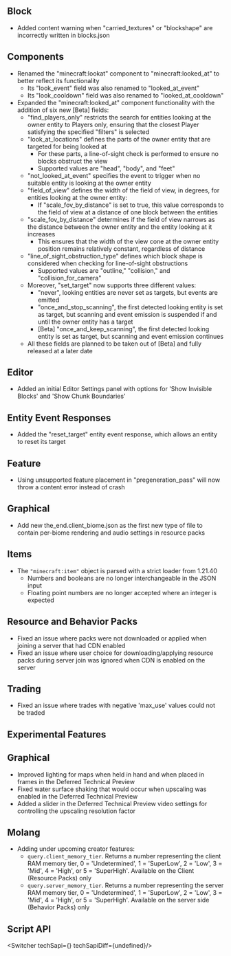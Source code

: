 



## Block

-   Added content warning when "carried\_textures" or "blockshape" are incorrectly written in blocks.json

## Components

-   Renamed the "minecraft:lookat" component to "minecraft:looked\_at" to better reflect its functionality
    -   Its "look\_event" field was also renamed to "looked\_at\_event"
    -   Its "look\_cooldown" field was also renamed to "looked\_at\_cooldown"
-   Expanded the "minecraft:looked\_at" component functionality with the addition of six new \[Beta\] fields: 
    -   "find\_players\_only" restricts the search for entities looking at the owner entity to Players only, ensuring that the closest Player satisfying the specified "filters" is selected
    -   "look\_at\_locations" defines the parts of the owner entity that are targeted for being looked at
        -   For these parts, a line-of-sight check is performed to ensure no blocks obstruct the view
        -   Supported values are "head", "body", and "feet"
    -   "not\_looked\_at\_event" specifies the event to trigger when no suitable entity is looking at the owner entity
    -   "field\_of\_view" defines the width of the field of view, in degrees, for entities looking at the owner entity:
        -   If "scale\_fov\_by\_distance" is set to true, this value corresponds to the field of view at a distance of one block between the entities
    -   "scale\_fov\_by\_distance" determines if the field of view narrows as the distance between the owner entity and the entity looking at it increases
        -   This ensures that the width of the view cone at the owner entity position remains relatively constant, regardless of distance
    -   "line\_of\_sight\_obstruction\_type" defines which block shape is considered when checking for line-of-sight obstructions
        -   Supported values are "outline," "collision," and "collision\_for\_camera"
    -   Moreover, "set\_target" now supports three different values:
        -   "never", looking entities are never set as targets, but events are emitted
        -   "once\_and\_stop\_scanning", the first detected looking entity is set as target, but scanning and event emission is suspended if and until the owner entity has a target
        -   \[Beta\] "once\_and\_keep\_scanning", the first detected looking entity is set as target, but scanning and event emission continues
    -   All these fields are planned to be taken out of \[Beta\] and fully released at a later date

## Editor

-   Added an initial Editor Settings panel with options for 'Show Invisible Blocks' and 'Show Chunk Boundaries'

## Entity Event Responses

-   Added the "reset\_target" entity event response, which allows an entity to reset its target 

## Feature

-   Using unsupported feature placement in "pregeneration\_pass" will now throw a content error instead of crash

## Graphical

-   Add new the\_end.client\_biome.json as the first new type of file to contain per-biome rendering and audio settings in resource packs 

## Items

-   The `"minecraft:item"` object is parsed with a strict loader from 1.21.40
    -   Numbers and booleans are no longer interchangeable in the JSON input
    -   Floating point numbers are no longer accepted where an integer is expected

## Resource and Behavior Packs

-   Fixed an issue where packs were not downloaded or applied when joining a server that had CDN enabled
-   Fixed an issue where user choice for downloading/applying resource packs during server join was ignored when CDN is enabled on the server

## Trading

-   Fixed an issue where trades with negative 'max\_use' values could not be traded




<h2 className="experimental_divider">Experimental Features</h2>




## Graphical

-   Improved lighting for maps when held in hand and when placed in frames in the Deferred Technical Preview 
-   Fixed water surface shaking that would occur when upscaling was enabled in the Deferred Technical Preview 
-   Added a slider in the Deferred Technical Preview video settings for controlling the upscaling resolution factor 

## Molang

-   Adding under upcoming creator features:
    -   `query.client_memory_tier`. Returns a number representing the client RAM memory tier, 0 = 'Undetermined', 1 = 'SuperLow', 2 = 'Low', 3 = 'Mid', 4 = 'High', or 5 = 'SuperHigh'. Available on the Client (Resource Packs) only
    -   `query.server_memory_tier`. Returns a number representing the server RAM memory tier, 0 = 'Undetermined', 1 = 'SuperLow', 2 = 'Low', 3 = 'Mid', 4 = 'High', or 5 = 'SuperHigh'. Available on the server side (Behavior Packs) only


## **Script API**

<Switcher techSapi={<TechSapiExp/>} techSapiDiff={undefined}/>

